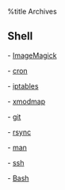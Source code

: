 %title Archives

== Shell ==

-   [[ImageMagick|ImageMagick]]

-   [[cron|cron]]

-   [[iptables|iptables]]

-   [[xmodmap|xmodmap]]

-   [[git|git]]

-   [[rsync|rsync]]

-   [[man|man]]

-   [[ssh|ssh]] 

-   [[Bash|Bash]]
